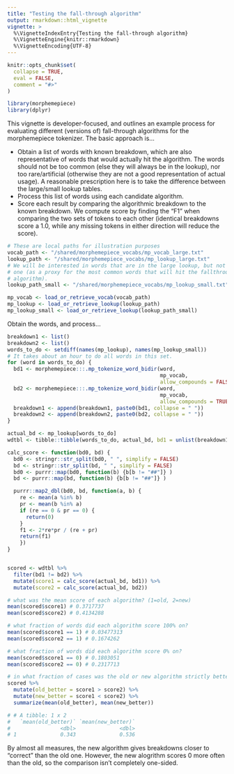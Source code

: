 ```yaml
---
title: "Testing the fall-through algorithm"
output: rmarkdown::html_vignette
vignette: >
  %\VignetteIndexEntry{Testing the fall-through algorithm}
  %\VignetteEngine{knitr::rmarkdown}
  %\VignetteEncoding{UTF-8}
---
```


```r
knitr::opts_chunk$set(
  collapse = TRUE,
  eval = FALSE,
  comment = "#>"
)
```

```r
library(morphemepiece)
library(dplyr)
```

This vignette is developer-focused, and outlines an example process for 
evaluating different (versions of) fall-through algorithms for the
morphemepiece tokenizer. The basic approach is...

- Obtain a list of words with known breakdown, which are also representative of 
  words that would actually hit the algorithm. The words should not be too 
  common (else they will always be in the lookup), nor too rare/artificial
  (otherwise they are not a good representation of actual usage). A reasonable
  prescription here is to take the difference between the large/small lookup
  tables.
- Process this list of words using each candidate algorithm.
- Score each result by comparing the algorithmic breakdown to the known
  breakdown. We compute score by finding the "F1" when comparing the two sets
  of tokens to each other (identical breakdowns score a 1.0, while any missing
  tokens in either direction will reduce the score).

```r
# These are local paths for illustration purposes
vocab_path <- "/shared/morphemepiece_vocabs/mp_vocab_large.txt"
lookup_path <- "/shared/morphemepiece_vocabs/mp_lookup_large.txt"
# We will be interested in words that are in the large lookup, but not the small
# one (as a proxy for the most common words that will hit the fallthrough
# algorithm).
lookup_path_small <- "/shared/morphemepiece_vocabs/mp_lookup_small.txt"

mp_vocab <- load_or_retrieve_vocab(vocab_path)
mp_lookup <- load_or_retrieve_lookup(lookup_path)
mp_lookup_small <- load_or_retrieve_lookup(lookup_path_small)

```

Obtain the words, and process...

```r
breakdown1 <- list()
breakdown2 <- list()
words_to_do <- setdiff(names(mp_lookup), names(mp_lookup_small))
# It takes about an hour to do all words in this set.
for (word in words_to_do) {
  bd1 <- morphemepiece:::.mp_tokenize_word_bidir(word, 
                                                 mp_vocab, 
                                                 allow_compounds = FALSE)
  bd2 <- morphemepiece:::.mp_tokenize_word_bidir(word, 
                                                 mp_vocab, 
                                                 allow_compounds = TRUE)
  breakdown1 <- append(breakdown1, paste0(bd1, collapse = " "))
  breakdown2 <- append(breakdown2, paste0(bd2, collapse = " "))
}

actual_bd <- mp_lookup[words_to_do]
wdtbl <- tibble::tibble(words_to_do, actual_bd, bd1 = unlist(breakdown1), bd2 = unlist(breakdown2))

calc_score <- function(bd0, bd) {
  bd0 <- stringr::str_split(bd0, " ", simplify = FALSE)
  bd <- stringr::str_split(bd, " ", simplify = FALSE)
  bd0 <- purrr::map(bd0, function(b) {b[b != "##"]} )
  bd <- purrr::map(bd, function(b) {b[b != "##"]} )

  purrr::map2_dbl(bd0, bd, function(a, b) {
    re <- mean(a %in% b)
    pr <- mean(b %in% a)
    if (re == 0 & pr == 0) {
      return(0)
    }
    f1 <- 2*re*pr / (re + pr)
    return(f1)
    })
}


scored <- wdtbl %>% 
  filter(bd1 != bd2) %>% 
  mutate(score1 = calc_score(actual_bd, bd1)) %>% 
  mutate(score2 = calc_score(actual_bd, bd2))

# what was the mean score of each algorithm? (1=old, 2=new)
mean(scored$score1) # 0.3717737
mean(scored$score2) # 0.4134288

# what fraction of words did each algorithm score 100% on?
mean(scored$score1 == 1) # 0.03477313
mean(scored$score2 == 1) # 0.1674262

# what fraction of words did each algorithm score 0% on?
mean(scored$score1 == 0) # 0.1803051
mean(scored$score2 == 0) # 0.2317713

# in what fraction of cases was the old or new algorithm strictly better?
scored %>% 
  mutate(old_better = score1 > score2) %>% 
  mutate(new_better = score1 < score2) %>% 
  summarize(mean(old_better), mean(new_better))

# # A tibble: 1 x 2
#   `mean(old_better)` `mean(new_better)`
#                <dbl>              <dbl>
# 1              0.343              0.536

```

By almost all measures, the new algorithm gives breakdowns closer to "correct"
than the old one. However, the new alogrithm scores 0 more often than the old,
so the comparison isn't completely one-sided.
